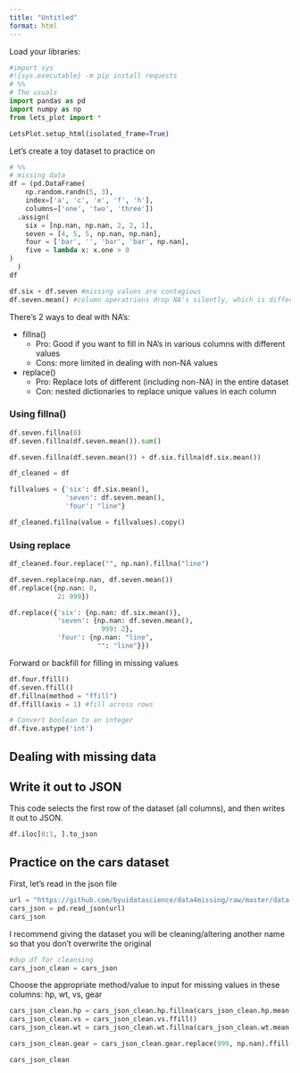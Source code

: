 ```yaml
---
title: "Untitled"
format: html
---
```


Load your libraries:

```python
#import sys
#!{sys.executable} -m pip install requests
# %%
# The usuals
import pandas as pd
import numpy as np
from lets_plot import *

LetsPlot.setup_html(isolated_frame=True)
```

Let's create a toy dataset to practice on

```python
# %%
# missing data
df = (pd.DataFrame(
    np.random.randn(5, 3), 
    index=['a', 'c', 'e', 'f', 'h'],
    columns=['one', 'two', 'three'])
  .assign(
    six = [np.nan, np.nan, 2, 2, 1],
    seven = [4, 5, 5, np.nan, np.nan],
    four = ['bar', '', 'bar', 'bar', np.nan], 
    five = lambda x: x.one > 0
)
  )
df
```

```python
df.six + df.seven #missing values are contagious
df.seven.mean() #column operatrions drop NA's silently, which is different than R
```

There's 2 ways to deal with NA's:

- fillna()
  - Pro: Good if you want to fill in NA's in various columns with different values
  - Cons: more limited in dealing with non-NA values

- replace()
  - Pro: Replace lots of different (including non-NA) in the entire dataset
  - Con: nested dictionaries to replace unique values in each column

### Using fillna()

```python
df.seven.fillna(0)
df.seven.fillna(df.seven.mean()).sum()

df.seven.fillna(df.seven.mean()) + df.six.fillna(df.six.mean())
```


```python
df_cleaned = df

fillvalues = {'six': df.six.mean(),
              'seven': df.seven.mean(),
              'four': "line"}

df_cleaned.fillna(value = fillvalues).copy()

```


### Using replace

```python
df_cleaned.four.replace("", np.nan).fillna("line")

```

```python
df.seven.replace(np.nan, df.seven.mean())
df.replace({np.nan: 0,
            2: 999})

df.replace({'six': {np.nan: df.six.mean()},
            'seven': {np.nan: df.seven.mean(),
                       999: 2},
            'four': {np.nan: "line",
                      "": "line"}})
```


Forward or backfill for filling in missing values
```python
df.four.ffill()
df.seven.ffill()
df.fillna(method = "ffill")
df.ffill(axis = 1) #fill across rows

# Convert boolean to an integer
df.five.astype('int')


```



## Dealing with missing data


## Write it out to JSON

This code selects the first row of the dataset (all columns), and then writes it out to JSON.

```python
df.iloc[0:1, ].to_json
```


## Practice on the cars dataset

First, let's read in the json file

```python
url = "https://github.com/byuidatascience/data4missing/raw/master/data-raw/mtcars_missing/mtcars_missing.json"
cars_json = pd.read_json(url)
cars_json
```

I recommend giving the dataset you will be cleaning/altering another name so that you don't overwrite the original

```python
#dup df for cleansing
cars_json_clean = cars_json

```

Choose the appropriate method/value to input for missing values in these columns:
hp, wt, vs, gear


```python
cars_json_clean.hp = cars_json_clean.hp.fillna(cars_json_clean.hp.mean())
cars_json_clean.vs = cars_json_clean.vs.ffill()
cars_json_clean.wt = cars_json_clean.wt.fillna(cars_json_clean.wt.mean())
```


```python
cars_json_clean.gear = cars_json_clean.gear.replace(999, np.nan).ffill()

cars_json_clean
```